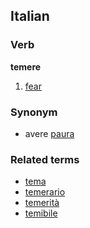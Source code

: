 ==Italian==
===Verb===
'''temere'''

# [[fear]]

===Synonym===
*avere [[paura]]

===Related terms===
*[[tema]]
*[[temerario]]
*[[temerità]]
*[[temibile]]